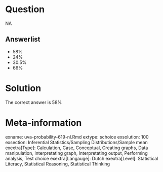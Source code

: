 Question
========

NA

Answerlist
----------
* 58%
* 24%
* 30.5%
* 66%

Solution
========

The correct answer is  58%

Meta-information
================
exname: uva-probability-619-nl.Rmd
extype: schoice
exsolution: 100
exsection: Inferential Statistics/Sampling Distributions/Sample mean
exextra[Type]: Calculation, Case, Conceptual, Creating graphs, Data manipulation, Interpretating graph, Interpretating output, Performing analysis, Test choice
exextra[Langauge]: Dutch
exextra[Level]: Statistical Literacy, Statistical Reasoning, Statistical Thinking
